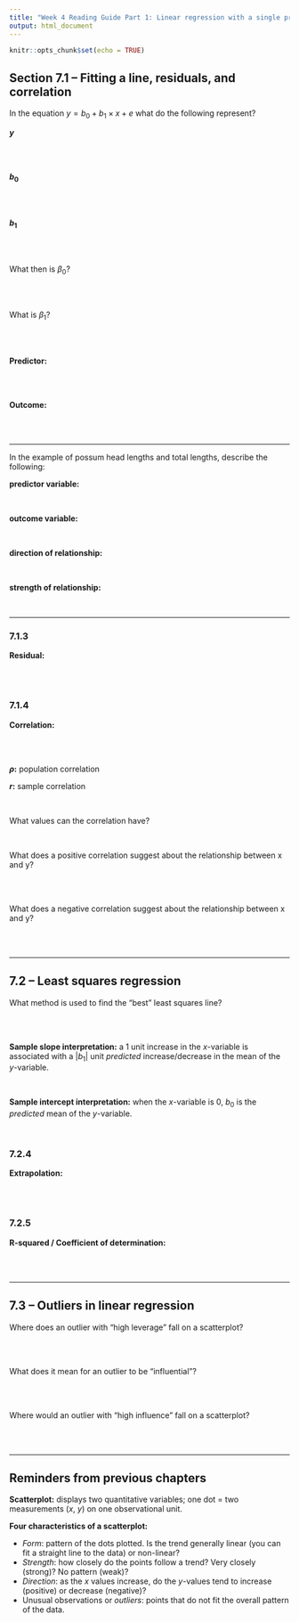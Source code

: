 ```yaml
---
title: "Week 4 Reading Guide Part 1: Linear regression with a single predictor"
output: html_document
---
```


```r
knitr::opts_chunk$set(echo = TRUE)
```

## Section 7.1 -- Fitting a line, residuals, and correlation

In the equation $y = b_0 + b_1 \times x + e$ what do the following represent?

__$y$__

</br>
</br>

__$b_0$__

</br>
</br>

__$b_1$__

</br>
</br>

What then is $\beta_0$?

</br>
</br>

What is $\beta_1$?

</br>
</br>

__Predictor:__

</br>
</br>

__Outcome:__

</br>
</br>

---

In the example of possum head lengths and total lengths, describe the following:

__predictor variable:__

</br>

__outcome variable:__

</br>

__direction of relationship:__

</br>

__strength of relationship:__

</br>

---

### 7.1.3

__Residual:__

</br>
</br>

### 7.1.4

__Correlation:__

</br>
</br>

__$\rho$:__ population correlation 

__$r$:__ sample correlation

</br>

What values can the correlation have? 

</br>

What does a positive correlation suggest about the relationship between x and y?

</br>
</br>

What does a negative correlation suggest about the relationship between x and y?

</br>
</br>

---

## 7.2 -- Least squares regression

What method is used to find the "best" least squares line?

</br>
</br>

__Sample slope interpretation:__ a 1 unit increase in the *x*-variable is
associated with a $|b_1|$ unit *predicted* increase/decrease in the mean of the
*y*-variable.

</br>

__Sample intercept interpretation:__ when the *x*-variable is 0, $b_0$ is the 
*predicted* mean of the *y*-variable.

</br>

### 7.2.4

__Extrapolation:__

</br>
</br>

### 7.2.5

__R-squared / Coefficient of determination:__

</br>
</br>

---

## 7.3 -- Outliers in linear regression

Where does an outlier with "high leverage" fall on a scatterplot?

</br>
</br>

What does it mean for an outlier to be "influential"?

</br>
</br>

Where would an outlier with "high influence" fall on a scatterplot?

</br>
</br>

---

## Reminders from previous chapters

__Scatterplot:__ displays two quantitative variables; one dot = two measurements
($x$, $y$) on one observational unit.

__Four characteristics of a scatterplot:__

* *Form*: pattern of the dots plotted.  Is the trend generally linear (you can fit a straight line to the data) or non-linear?  
* *Strength*: how closely do the points follow a trend?  Very closely (strong)? No pattern (weak)?  
* *Direction*: as the $x$ values increase, do the $y$-values tend to increase (positive) or decrease (negative)?  
* Unusual observations or *outliers*: points that do not fit the overall pattern of the data. 
